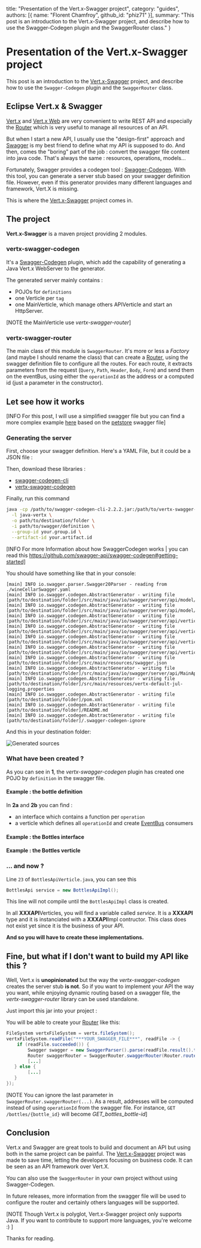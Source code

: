   title: "Presentation of the Vert.x-Swagger project",
  category: "guides",
  authors: [{
    name: "Florent Chamfroy",
    github_id: "phiz71"
  }],
  summary: "This post is an introduction to the Vert.x-Swagger project, and describe how to use the Swagger-Codegen plugin and the SwaggerRouter class."
}

# Presentation of the Vert.x-Swagger project

This post is an introduction to the [Vert.x-Swagger] project, and describe how to use the `Swagger-Codegen` plugin and the `SwaggerRouter` class.

## Eclipse Vert.x & Swagger

[Vert.x][vertx-core] and [Vert.x Web][vert.x-web] are very convenient to write REST API and especially the [Router] which is very useful to manage all resources of an API.

But when I start a new API, I usually use the "design-first" approach and [Swagger] is my best friend to define what my API is supposed to do. And then, comes the "boring" part of the job : convert the swagger file content into java code. That's always the same : resources, operations, models...

Fortunately, Swagger provides a codegen tool : [Swagger-Codegen]. With this tool, you can generate a server stub based on your swagger definition file. 
However, even if this generator provides many different languages and framework, Vert.X is missing.

This is where the [Vert.x-Swagger] project comes in.

## The project
**Vert.x-Swagger** is a maven project providing 2 modules.

### vertx-swagger-codegen
It's a [Swagger-Codegen] plugin, which add the capability of generating a Java Vert.x WebServer to the generator.

The generated server mainly contains :
 * POJOs for `definitions`
 * one Verticle per `tag`
 * one MainVerticle, which manage others APIVerticle and start an HttpServer.

[NOTE the MainVerticle use *vertx-swagger-router*]

### vertx-swagger-router
The main class of this module is `SwaggerRouter`. It's more or less a *Factory* (and maybe I should rename the class) that can create a [Router][router], using the swagger definition file to configure all the routes. For each route, it extracts parameters from the request (`Query`, `Path`, `Header`, `Body`, `Form`) and send them on the eventBus, using either the `operationId` as the address or a computed id (just a parameter in the constructor).

## Let see how it works
[INFO For this post, I will use a simplified swagger file but you can find a more complex example [here][petstore-vertx-sample] based on the [petstore] swagger file]
### Generating the server
First, choose your swagger definition. Here's a YAML File, but it could be a JSON file :
<script src="https://gist.github.com/phiz71/6c654f3da2d4124d3fe65e5aaaaedf55.js"></script>

Then, download these libraries :
 * [swagger-codegen-cli]
 * [vertx-swagger-codegen]

Finally, run this command
```bash
java -cp /path/to/swagger-codegen-cli-2.2.2.jar:/path/to/vertx-swagger-codegen-1.0.0.jar io.swagger.codegen.SwaggerCodegen generate \
  -l java-vertx \
  -o path/to/destination/folder \
  -i path/to/swagger/definition \
  --group-id your.group.id \
  --artifact-id your.artifact.id
```

[INFO For more Information about how SwaggerCodegen works | you can read this https://github.com/swagger-api/swagger-codegen#getting-started]

You should have something like that in your console:
```
[main] INFO io.swagger.parser.Swagger20Parser - reading from ./wineCellarSwagger.yaml
[main] INFO io.swagger.codegen.AbstractGenerator - writing file [path/to/destination/folder]/src/main/java/io/swagger/server/api/model/Bottle.java
[main] INFO io.swagger.codegen.AbstractGenerator - writing file [path/to/destination/folder]/src/main/java/io/swagger/server/api/model/CellarInformation.java
[main] INFO io.swagger.codegen.AbstractGenerator - writing file [path/to/destination/folder]/src/main/java/io/swagger/server/api/verticle/BottlesApi.java
[main] INFO io.swagger.codegen.AbstractGenerator - writing file [path/to/destination/folder]/src/main/java/io/swagger/server/api/verticle/BottlesApiVerticle.java
[main] INFO io.swagger.codegen.AbstractGenerator - writing file [path/to/destination/folder]/src/main/java/io/swagger/server/api/verticle/InformationApi.java
[main] INFO io.swagger.codegen.AbstractGenerator - writing file [path/to/destination/folder]/src/main/java/io/swagger/server/api/verticle/InformationApiVerticle.java
[main] INFO io.swagger.codegen.AbstractGenerator - writing file [path/to/destination/folder]/src/main/resources/swagger.json
[main] INFO io.swagger.codegen.AbstractGenerator - writing file [path/to/destination/folder]/src/main/java/io/swagger/server/api/MainApiVerticle.java
[main] INFO io.swagger.codegen.AbstractGenerator - writing file [path/to/destination/folder]/src/main/resources/vertx-default-jul-logging.properties
[main] INFO io.swagger.codegen.AbstractGenerator - writing file [path/to/destination/folder]/pom.xml
[main] INFO io.swagger.codegen.AbstractGenerator - writing file [path/to/destination/folder]/README.md
[main] INFO io.swagger.codegen.AbstractGenerator - writing file [path/to/destination/folder]/.swagger-codegen-ignore
```
And this in your destination folder:

![Generated sources](/assets/blog/vertx-swagger-presentation/GeneratedProject.png)

### What have been created ?
As you can see in **1**,  the *vertx-swagger-codegen* plugin has created one POJO by `definition` in the swagger file.
#### Example : the bottle definition 
<script src="https://gist.github.com/phiz71/eabafda440b24881126089128d677121.js"></script>

In **2a** and **2b** you can find :
 * an interface which contains a function per `operation`
 * a verticle which defines all `operationId` and create [EventBus] consumers 

#### Example : the Bottles interface
<script src="https://gist.github.com/phiz71/be1ca2f550f44aea7fb2710b383e26ed.js"></script>

#### Example : the Bottles verticle
<script src="https://gist.github.com/phiz71/c0aadbb4f26ebed8e2e145d0b4a8d210.js"></script>

### ... and now ?
Line `23` of `BottlesApiVerticle.java`, you can see this
```java
BottlesApi service = new BottlesApiImpl();
```
This line will not compile until the `BottlesApiImpl` class is created.

In all **XXXAPI**Verticles, you will find a variable called *service*. It is a **XXXAPI** type and it is instanciated with a **XXXAPI**Impl contructor. This class does not exist yet since it is the business of your API.

**And so you will have to create these implementations.**



## Fine, but what if I don't want to build my API like this ?
Well, Vert.x is **unopinionated** but the way the *vertx-swagger-codegen* creates the server stub **is not**. 
So if you want to implement your API the way you want, while enjoying dynamic routing based on a swagger file, the *vertx-swagger-router* library can be used standalone. 

Just import this jar into your project :
<script src="https://gist.github.com/phiz71/56e723362a1d1370c7262bff246fb087.js"></script>

You will be able to create your [Router] like this:

```java
FileSystem vertxFileSystem = vertx.fileSystem();
vertxFileSystem.readFile("***YOUR_SWAGGER_FILE***", readFile -> {
    if (readFile.succeeded()) {
        Swagger swagger = new SwaggerParser().parse(readFile.result().toString(Charset.forName("utf-8"))); 
        Router swaggerRouter = SwaggerRouter.swaggerRouter(Router.router(vertx), swagger, vertx.eventBus(), new OperationIdServiceIdResolver());
        [...]
   } else {
        [...]
   }
});
```

[NOTE You can ignore the last parameter in `SwaggerRouter.swaggerRouter(...)`. As a result, addresses will be computed instead of using `operationId` from the swagger file. 
For instance, `GET /bottles/{bottle_id}` will become *GET_bottles_bottle-id*]

## Conclusion
Vert.x and Swagger are great tools to build and document an API but using both in the same project can be painful. The [Vert.x-Swagger] project was made to save time, letting the developers focusing on business code.
It can be seen as an API framework over Vert.X.

You can also use the `SwaggerRouter` in your own project without using Swagger-Codegen.

In future releases, more information from the swagger file will be used to configure the router and certainly others languages will be supported.

[NOTE Though Vert.x is polyglot, Vert.x-Swagger project only supports Java. If you want to contribute to support more languages, you're welcome :) ] 

Thanks for reading.

[vertx-core]: http://vertx.io/docs/vertx-core/java/
[eventbus]: http://vertx.io/docs/vertx-core/java/#_the_event_bus_api
[vert.x-web]: http://vertx.io/docs/vertx-web/java/
[router]: http://vertx.io/docs/apidocs/io/vertx/ext/web/Router.html
[swagger]: http://swagger.io/specification/
[swagger-codegen]: https://github.com/swagger-api/swagger-codegen
[swagger-codegen-cli]: http://central.maven.org/maven2/io/swagger/swagger-codegen-cli/2.2.2/swagger-codegen-cli-2.2.2.jar
[vert.x-swagger]: https://github.com/phiz71/vertx-swagger
[vertx-swagger-codegen]: http://central.maven.org/maven2/com/github/phiz71/vertx-swagger-codegen/1.0.0/vertx-swagger-codegen-1.0.0.jar
[petstore-vertx-sample]: https://github.com/phiz71/vertx-swagger/tree/master/sample/petstore-vertx-server
[petstore]: http://petstore.swagger.io/

